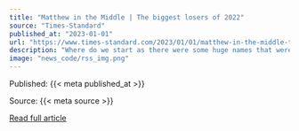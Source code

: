 ```yaml
---
title: "Matthew in the Middle | The biggest losers of 2022"
source: "Times-Standard"
published_at: "2023-01-01"
url: "https://www.times-standard.com/2023/01/01/matthew-in-the-middle-the-biggest-losers-of-2022/"
description: "Where do we start as there were some huge names that were big losers in 2022. Let’s start with the most obvious &#8230; Russian President Vladimir Putin. Since his February invasion of Ukraine, things have not gone well for him. The Russian people, especially the mothers have turned against Putin. It’s estimated that over 100,000 [&#8230;]"
image: "news_code/rss_img.png"
---
```



  Published: {{< meta published_at >}}
  

  Source: {{< meta source >}}
  

  [Read full article]({{< meta url >}})
  

